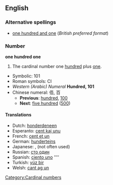 ==English==

===Alternative spellings===
* [[one hundred and one]] (''British preferred format'') <!--This entry only exists to showcase the "and" difference between US and UK/Commonwealth, right?  Shouldn't it go a little more in depth, explaining that "and" is acceptable in the US, but likely to cause confusion (since "and" usually implies a decimal point?)-->

===Number===
'''one hundred one'''

# The cardinal number one [[hundred]] plus [[one]].
* Symbolic: 101
* Roman symbols: CI
* ''Western (Arabic) Numeral'' '''Hundred, 101'''
* Chinese numeral: 佰, 百
** '''Previous''': [[hundred]], [[100]]
** '''Next''': [[five hundred]] ([[500]])

====Translations====
<!--
Should we have translations linking to non-existing page here?
Chanses are we will never have an article about "honderdeneen" (dutch translation of 101) on en.wikipedia.org, right?
-->
* Dutch: [[honderdeneen]] {{f}}
* Esperanto: [[cent kaj unu]]
* French: [[cent et un]] {{m}}
* German: [[hunderteins]] {{f}}
* Japanese: {{t-|ja|101|tr=hyakuichi|sc=Jpan}}, {{t|ja|百一|tr=hyakuichi|sc=Jpan}}(not often used)
* Russian: [[сто один]]
* Spanish: [[ciento uno]] ''''
* Turkish: [[yüz bir]]
* Welsh: [[cant ag un]]

[[Category:Cardinal numbers]]